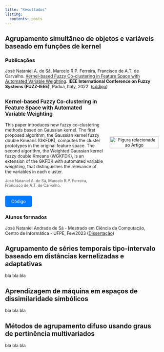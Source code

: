 ```yaml
---
title: "Resultados"
listing:
  contents: posts
---
```


## Agrupamento simultâneo de objetos e variáveis baseado em funções de kernel {#projeto1}

::: {style="text-align: justify"}
### Publicações
:::

José Nataniel A. de Sá, Marcelo R.P. Ferreira, Francisco de A.T. de Carvalho. [Kernel-based Fuzzy Co-clustering in Feature Space with Automated Variable Weighting](https://ieeexplore.ieee.org/abstract/document/9882838). **IEEE International Conference on Fuzzy Systems (FUZZ-IEEE)**, Padua, Italy, 2022. ([código](https://github.com/Natandradesa/Kernel-Fuzzy-Co-clustering-in-Feature-Space))

::: {style="display: flex; align-items: center; gap: 20px;"}
::: {style="flex: 2;"}
<p style="font-weight: bold; font-size: 1.2em;">
<a href="https://ieeexplore.ieee.org/abstract/document/9882838" target="_blank" 
         style="color: inherit; text-decoration: none;"
         onmouseover="this.style.color='#007BFF'; this.style.textDecoration='underline';" 
         onmouseout="this.style.color='inherit'; this.style.textDecoration='none';"> Kernel-based Fuzzy Co-clustering in Feature Space with Automated Variable Weighting </a>
</p>

<p>This paper introduces new fuzzy co-clustering methods based on Gaussian kernel. The first proposed algorithm, the Gaussian kernel fuzzy double Kmeans (GKFDK), computes the cluster prototypes in the original feature space. The second algorithm, the Weighted Gaussian kernel fuzzy double Kmeans (WGKFDK), is an extension of the GKFDK with automated variable weighting, that distinguishes the relevance of the variables in each cluster.</p>

<p style="font-size: 0.9em; color: #555;">
José Nataniel A. de Sá, Marcelo R.P. Ferreira, Francisco de A.T. de Carvalho.
</p>
:::

::: {style="flex: 1; text-align: center;"}
<img src="images/paper_co_clustering.png" alt="Figura relacionada ao Artigo" style="width: 100%; max-width: 200px;" />
:::
:::

<p style="text-align: left;">
<a href="https://github.com/Natandradesa/Kernel-Fuzzy-Co-clustering-in-Feature-Space" target="_blank" style="display: inline-block; padding: 10px 20px; background-color: #007BFF; color: white; text-decoration: none; border-radius: 5px;"> Código </a>
</p>

### Alunos formados

José Nataniel Andrade de Sá - Mestrado em Ciência da Computação, Centro de Informática - UFPE, Fev/2023 ([Dissertação](https://repositorio.ufpe.br/bitstream/123456789/49514/1/DISSERTAÇÃO%20José%20Nataniel%20Andrade%20de%20Sá.pdf))

## Agrupamento de séries temporais tipo-intervalo baseado em distâncias kernelizadas e adaptativas {#projeto2}

::: {style="text-align: justify"}
bla bla bla
:::

## Aprendizagem de máquina em espaços de dissimilaridade simbólicos {#projeto3}

::: {style="text-align: justify"}
bla bla bla
:::

## Métodos de agrupamento difuso usando graus de pertinência multivariados {#projeto4}

::: {style="text-align: justify"}
bla bla bla
:::
